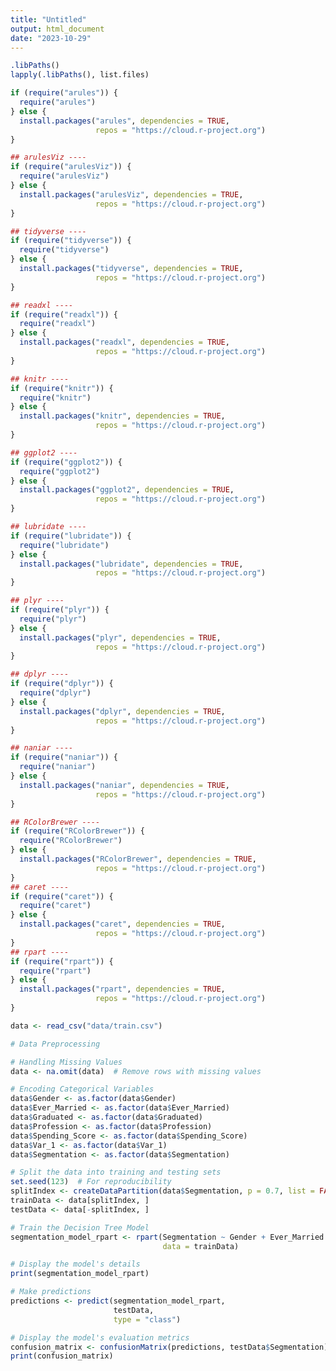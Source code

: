 ```yaml
---
title: "Untitled"
output: html_document
date: "2023-10-29"
---
```


```r
.libPaths()
lapply(.libPaths(), list.files)

if (require("arules")) {
  require("arules")
} else {
  install.packages("arules", dependencies = TRUE,
                   repos = "https://cloud.r-project.org")
}

## arulesViz ----
if (require("arulesViz")) {
  require("arulesViz")
} else {
  install.packages("arulesViz", dependencies = TRUE,
                   repos = "https://cloud.r-project.org")
}

## tidyverse ----
if (require("tidyverse")) {
  require("tidyverse")
} else {
  install.packages("tidyverse", dependencies = TRUE,
                   repos = "https://cloud.r-project.org")
}

## readxl ----
if (require("readxl")) {
  require("readxl")
} else {
  install.packages("readxl", dependencies = TRUE,
                   repos = "https://cloud.r-project.org")
}

## knitr ----
if (require("knitr")) {
  require("knitr")
} else {
  install.packages("knitr", dependencies = TRUE,
                   repos = "https://cloud.r-project.org")
}

## ggplot2 ----
if (require("ggplot2")) {
  require("ggplot2")
} else {
  install.packages("ggplot2", dependencies = TRUE,
                   repos = "https://cloud.r-project.org")
}

## lubridate ----
if (require("lubridate")) {
  require("lubridate")
} else {
  install.packages("lubridate", dependencies = TRUE,
                   repos = "https://cloud.r-project.org")
}

## plyr ----
if (require("plyr")) {
  require("plyr")
} else {
  install.packages("plyr", dependencies = TRUE,
                   repos = "https://cloud.r-project.org")
}

## dplyr ----
if (require("dplyr")) {
  require("dplyr")
} else {
  install.packages("dplyr", dependencies = TRUE,
                   repos = "https://cloud.r-project.org")
}

## naniar ----
if (require("naniar")) {
  require("naniar")
} else {
  install.packages("naniar", dependencies = TRUE,
                   repos = "https://cloud.r-project.org")
}

## RColorBrewer ----
if (require("RColorBrewer")) {
  require("RColorBrewer")
} else {
  install.packages("RColorBrewer", dependencies = TRUE,
                   repos = "https://cloud.r-project.org")
}
## caret ----
if (require("caret")) {
  require("caret")
} else {
  install.packages("caret", dependencies = TRUE,
                   repos = "https://cloud.r-project.org")
}
## rpart ----
if (require("rpart")) {
  require("rpart")
} else {
  install.packages("rpart", dependencies = TRUE,
                   repos = "https://cloud.r-project.org")
}
```

```r
data <- read_csv("data/train.csv")

# Data Preprocessing

# Handling Missing Values
data <- na.omit(data)  # Remove rows with missing values

# Encoding Categorical Variables
data$Gender <- as.factor(data$Gender)
data$Ever_Married <- as.factor(data$Ever_Married)
data$Graduated <- as.factor(data$Graduated)
data$Profession <- as.factor(data$Profession)
data$Spending_Score <- as.factor(data$Spending_Score)
data$Var_1 <- as.factor(data$Var_1)
data$Segmentation <- as.factor(data$Segmentation)

# Split the data into training and testing sets
set.seed(123)  # For reproducibility
splitIndex <- createDataPartition(data$Segmentation, p = 0.7, list = FALSE)
trainData <- data[splitIndex, ]
testData <- data[-splitIndex, ]

# Train the Decision Tree Model
segmentation_model_rpart <- rpart(Segmentation ~ Gender + Ever_Married + Age + Graduated + Profession + Work_Experience + Spending_Score + Family_Size + Var_1,
                                  data = trainData)

# Display the model's details
print(segmentation_model_rpart)

# Make predictions
predictions <- predict(segmentation_model_rpart,
                       testData,
                       type = "class")

# Display the model's evaluation metrics
confusion_matrix <- confusionMatrix(predictions, testData$Segmentation)
print(confusion_matrix)

```





